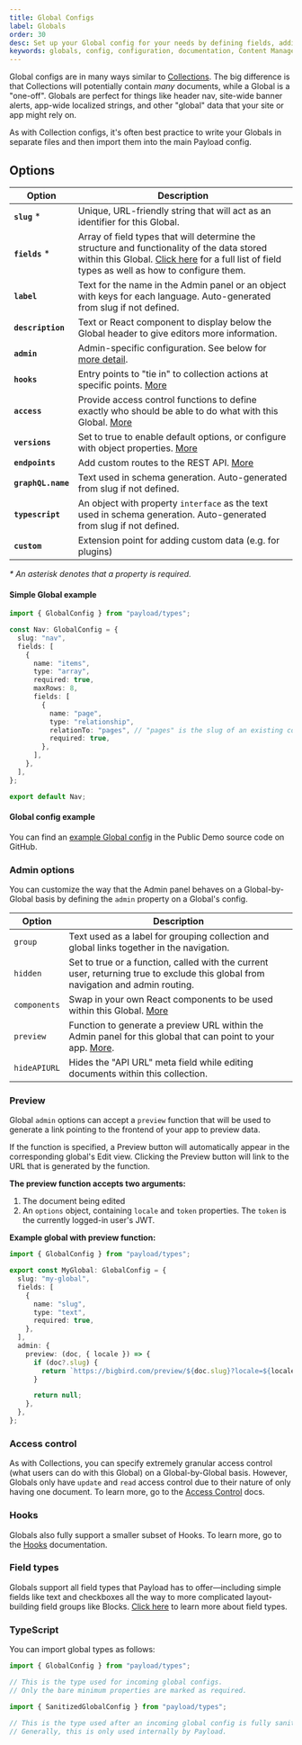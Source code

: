 ```yaml
---
title: Global Configs
label: Globals
order: 30
desc: Set up your Global config for your needs by defining fields, adding slugs and labels, establishing access control, tying in hooks and more.
keywords: globals, config, configuration, documentation, Content Management System, cms, headless, javascript, node, react, express
---
```


Global configs are in many ways similar to [Collections](/docs/configuration/collections). The big difference is that Collections will potentially contain _many_ documents, while a Global is a "one-off". Globals are perfect for things like header nav, site-wide banner alerts, app-wide localized strings, and other "global" data that your site or app might rely on.

As with Collection configs, it's often best practice to write your Globals in separate files and then import them into the main Payload config.

## Options

| Option             | Description                                                                                                                                                                                                          |
| ------------------ | -------------------------------------------------------------------------------------------------------------------------------------------------------------------------------------------------------------------- |
| **`slug`** \*      | Unique, URL-friendly string that will act as an identifier for this Global.                                                                                                                                          |
| **`fields`** \*    | Array of field types that will determine the structure and functionality of the data stored within this Global. [Click here](/docs/fields/overview) for a full list of field types as well as how to configure them. |
| **`label`**        | Text for the name in the Admin panel or an object with keys for each language. Auto-generated from slug if not defined.                                                                                              |
| **`description`**  | Text or React component to display below the Global header to give editors more information.                                                                                                                         |
| **`admin`**        | Admin-specific configuration. See below for [more detail](/docs/configuration/globals#admin-options).                                                                                                                |
| **`hooks`**        | Entry points to "tie in" to collection actions at specific points. [More](/docs/hooks/overview#global-hooks)                                                                                                         |
| **`access`**       | Provide access control functions to define exactly who should be able to do what with this Global. [More](/docs/access-control/overview/#globals)                                                                    |
| **`versions`**     | Set to true to enable default options, or configure with object properties. [More](/docs/versions/overview#globals-config)                                                                                           |
| **`endpoints`**    | Add custom routes to the REST API. [More](/docs/rest-api/overview#custom-endpoints)                                                                                                                                  |
| **`graphQL.name`** | Text used in schema generation. Auto-generated from slug if not defined.                                                                                                                                             |
| **`typescript`**   | An object with property `interface` as the text used in schema generation. Auto-generated from slug if not defined.                                                                                                  |
| **`custom`**       | Extension point for adding custom data (e.g. for plugins)                                                                                                                                                            |

_\* An asterisk denotes that a property is required._

#### Simple Global example

```ts
import { GlobalConfig } from "payload/types";

const Nav: GlobalConfig = {
  slug: "nav",
  fields: [
    {
      name: "items",
      type: "array",
      required: true,
      maxRows: 8,
      fields: [
        {
          name: "page",
          type: "relationship",
          relationTo: "pages", // "pages" is the slug of an existing collection
          required: true,
        },
      ],
    },
  ],
};

export default Nav;
```

#### Global config example

You can find an [example Global config](https://github.com/payloadcms/public-demo/blob/master/src/globals/MainMenu.ts) in the Public Demo source code on GitHub.

### Admin options

You can customize the way that the Admin panel behaves on a Global-by-Global basis by defining the `admin` property on a Global's config.

| Option       | Description                                                                                                                       |
|--------------|-----------------------------------------------------------------------------------------------------------------------------------|
| `group`      | Text used as a label for grouping collection and global links together in the navigation.                                                    |
| `hidden`     | Set to true or a function, called with the current user, returning true to exclude this global from navigation and admin routing. |
| `components` | Swap in your own React components to be used within this Global. [More](/docs/admin/components#globals)                           |
| `preview`    | Function to generate a preview URL within the Admin panel for this global that can point to your app. [More](#preview).           |
| `hideAPIURL` | Hides the "API URL" meta field while editing documents within this collection.                                                    |

### Preview

Global `admin` options can accept a `preview` function that will be used to generate a link pointing to the frontend of your app to preview data.

If the function is specified, a Preview button will automatically appear in the corresponding global's Edit view. Clicking the Preview button will link to the URL that is generated by the function.

**The preview function accepts two arguments:**

1. The document being edited
1. An `options` object, containing `locale` and `token` properties. The `token` is the currently logged-in user's JWT.

**Example global with preview function:**

```ts
import { GlobalConfig } from "payload/types";

export const MyGlobal: GlobalConfig = {
  slug: "my-global",
  fields: [
    {
      name: "slug",
      type: "text",
      required: true,
    },
  ],
  admin: {
    preview: (doc, { locale }) => {
      if (doc?.slug) {
        return `https://bigbird.com/preview/${doc.slug}?locale=${locale}`;
      }

      return null;
    },
  },
};
```

### Access control

As with Collections, you can specify extremely granular access control (what users can do with this Global) on a Global-by-Global basis. However, Globals only have `update` and `read` access control due to their nature of only having one document. To learn more, go to the [Access Control](/docs/access-control/overview) docs.

### Hooks

Globals also fully support a smaller subset of Hooks. To learn more, go to the [Hooks](/docs/hooks/overview) documentation.

### Field types

Globals support all field types that Payload has to offer—including simple fields like text and checkboxes all the way to more complicated layout-building field groups like Blocks. [Click here](/docs/fields/overview) to learn more about field types.

### TypeScript

You can import global types as follows:

```ts
import { GlobalConfig } from "payload/types";

// This is the type used for incoming global configs.
// Only the bare minimum properties are marked as required.
```

```ts
import { SanitizedGlobalConfig } from "payload/types";

// This is the type used after an incoming global config is fully sanitized.
// Generally, this is only used internally by Payload.
```
